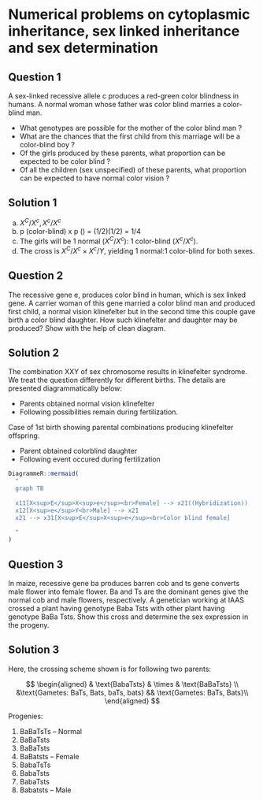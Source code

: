 # Numerical problems on cytoplasmic inheritance, sex linked inheritance and sex determination

## Question 1

A sex-linked recessive allele c produces a red-green color blindness in humans. A normal woman whose father was color blind marries a color-blind man.

- What genotypes are possible for the mother of the color blind man ? 
- What are the chances that the first child from this marriage will be a color-blind boy ? 
- Of the girls produced by these parents, what proportion can be expected to be color blind ? 
- Of all the children (sex unspecified) of these parents, what proportion can be expected to have normal color vision ?

## Solution 1

a. $X^C/X^c, X^c/X^c$
b. p (color-blind) x p (\male) = (1/2)(1/2) = 1/4
c. The girls will be 1 normal ($X^C/X^c$): 1 color-blind ($X^c/X^c$).
d. The cross is $X^C/X^c \times X^c/Y$, yielding 1 normal:1 color-blind for both sexes.

## Question 2

The recessive gene e, produces color blind in human, which is sex linked gene. A carrier woman of this gene married a color blind man and produced first child, a normal vision klinefelter but in the second time this couple gave birth a color blind daughter. How such klinefelter and daughter may be produced? Show with the help of clean diagram.

## Solution 2

The combination XXY of sex chromosome results in klinefelter syndrome. We treat the question differently for different births. The details are presented diagrammatically below:

\underline{1st birth}

- Parents obtained normal vision klinefelter
- Following possibilities remain during fertilization.

Case of 1st birth showing parental combinations producing klinefelter offspring.

\begin{figure*}[t!]
    \centering
    \begin{subfigure}[t]{0.5\textwidth}
        \centering
```r

DiagrammeR::mermaid(
  "
  graph TB
  
  x11[X<sup>E</sup>X<sup>e</sup><br>Female] --> x21(Non disjunction of<br> sister chromatids<br> during meiosis I)
  x12[X<sup>e</sup>Y<br>Male] --> x21
  x21 --> x31[X<sup>E</sup>X<sup>e</sup>Y<br>Normal vision klinefelter]
  
  "
)
```
        \caption{Case I (Non-disjunction)}
    \end{subfigure}%
    ~ 
    \begin{subfigure}[t]{0.5\textwidth}
        \centering
```r

DiagrammeR::mermaid(
  "
  graph TB
  
  subgraph Female
  x11((X<sup>E</sup>)) --> x21((X<sup>E</sup>X<sup>e</sup><br>Fusion of<br> egg gametes))
  x12((X<sup>e</sup>)) --> x21
  end
  
  subgraph Male
  x13[X<sup>e</sup>Y<br>Male]
  end
  
  x13 --> x31((X<sup>E</sup>X<sup>e</sup>Y))
  x21 --> x31
  "
)
```
        \caption{Case II (Double fusion of egg gametes)}
    \end{subfigure}
    \caption{Cases for klinefelter development for 1st birth.}
\end{figure*}


\underline{2nd birth}

- Parent obtained colorblind daughter
- Following event occured during fertilization

```r

DiagrammeR::mermaid(
  "
  graph TB
  
  x11[X<sup>E</sup>X<sup>e</sup><br>Female] --> x21((Hybridization))
  x12[X<sup>e</sup>Y<br>Male] --> x21
  x21 --> x31[X<sup>E</sup>X<sup>e</sup><br>Color blind female]
  
  "
)
```


## Question 3

In maize, recessive gene ba produces barren cob and ts gene converts male flower into female flower. Ba and Ts are the dominant genes give the normal cob and male flowers, respectively. A genetician working at IAAS crossed a plant having genotype Baba Tsts with other plant having genotype BaBa Tsts. Show this cross and determine the sex expression in the progeny.

## Solution 3

Here, the crossing scheme shown is for following two parents:

$$
\begin{aligned}
& \text{BabaTsts} & \times & \text{BaBaTsts} \\
&\text{Gametes: BaTs, Bats, baTs, bats} && \text{Gametes: BaTs, Bats}\\
\end{aligned}
$$

Progenies:

1. BaBaTsTs -- Normal
2. BaBaTsts
3. BaBaTsts
4. BaBatsts -- Female
5. BabaTsTs
6. BabaTsts
7. BabaTsts
8. Babatsts -- Male
